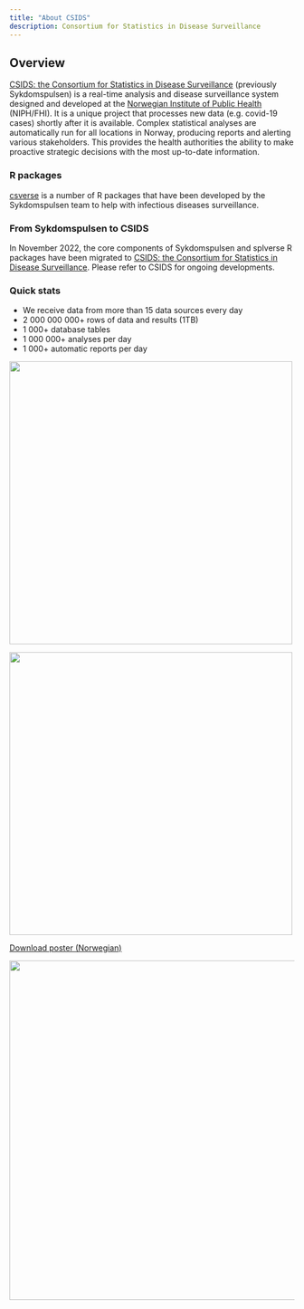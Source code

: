 ```yaml
---
title: "About CSIDS"
description: Consortium for Statistics in Disease Surveillance
---
```



## Overview

[CSIDS: the Consortium for Statistics in Disease Surveillance](https://www.csids.no) (previously Sykdomspulsen) is a real-time analysis and disease surveillance system designed and developed at the [Norwegian Institute of Public Health](https://www.fhi.no) (NIPH/FHI). It is a unique project that processes new data (e.g. covid-19 cases) shortly after it is available. Complex statistical analyses are automatically run for all locations in Norway, producing reports and alerting various stakeholders. This provides the health authorities the ability to make proactive strategic decisions with the most up-to-date information.

### R packages

[csverse](https://www.csids.no/packages.html) is a number of R packages that have been developed by the Sykdomspulsen team to help with infectious diseases surveillance.

### From Sykdomspulsen to CSIDS

In November 2022, the core components of Sykdomspulsen and splverse R packages have been migrated to [CSIDS: the Consortium for Statistics in Disease Surveillance](https://github.com/csids). Please refer to CSIDS for ongoing developments.


### Quick stats

* We receive data from more than 15 data sources every day
* 2 000 000 000+ rows of data and results (1TB)
* 1 000+ database tables
* 1 000 000+ analyses per day
* 1 000+ automatic reports per day

<img src="resources/posters/conference_handout_1.jpg" width="500"/>


<img src="resources/posters/conference_handout_2.jpg" width="500"/>



[Download poster (Norwegian)](resources/posters/conference_poster.pdf)

<img src="resources/posters/poster.png" width="600"/>


